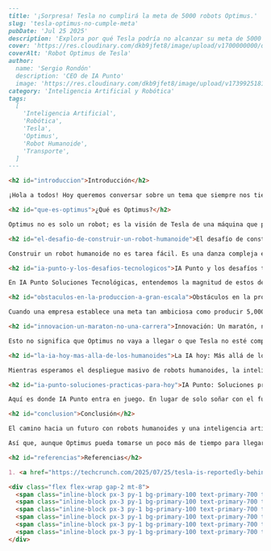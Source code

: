 ```markdown
---
title: '¡Sorpresa! Tesla no cumplirá la meta de 5000 robots Optimus.'
slug: 'tesla-optimus-no-cumple-meta'
pubDate: 'Jul 25 2025'
description: 'Explora por qué Tesla podría no alcanzar su meta de 5000 robots Optimus para 2025 y cómo los desafíos en robótica e IA impactan la innovación a gran escala. Descubre cómo IA Punto ayuda a las empresas a implementar soluciones tecnológicas prácticas hoy.'
cover: 'https://res.cloudinary.com/dkb9jfet8/image/upload/v1700000000/optimus-tesla-robot.jpg' # Nota: Se ha usado una URL de imagen genérica para Optimus, ya que el contenido original no proporcionó URLs de imágenes.
coverAlt: 'Robot Optimus de Tesla'
author:
  name: 'Sergio Rondón'
  description: 'CEO de IA Punto'
  image: 'https://res.cloudinary.com/dkb9jfet8/image/upload/v1739925181/sergio_gdcaeh.png'
category: 'Inteligencia Artificial y Robótica'
tags:
  [
    'Inteligencia Artificial',
    'Robótica',
    'Tesla',
    'Optimus',
    'Robot Humanoide',
    'Transporte',
  ]
---

<h2 id="introduccion">Introducción</h2>

¡Hola a todos! Hoy queremos conversar sobre un tema que siempre nos tiene al borde del asiento: el futuro de la robótica y la inteligencia artificial. Seguramente han oído hablar de Optimus, el robot humanoide de Tesla, una creación que promete cambiar muchas cosas en nuestro día a día. La noticia más reciente es que, al parecer, Tesla podría estar un poco rezagado en su ambiciosa meta de producir 5,000 de estos robots para finales de 2025. ¡Pero no se desanimen! Esto es más común de lo que pensamos en el mundo de la tecnología.

<h2 id="que-es-optimus">¿Qué es Optimus?</h2>

Optimus no es solo un robot; es la visión de Tesla de una máquina que pueda realizar tareas monótonas, repetitivas o incluso peligrosas, liberando a los humanos para que se enfoquen en trabajos más creativos y significativos. Imagínense un futuro donde los robots nos ayuden en fábricas, hogares e incluso en situaciones de emergencia. Es una idea fascinante que nos acerca a la ciencia ficción de una manera muy real. Su diseño humanoide busca precisamente eso: adaptarse a entornos que ya están pensados para personas.

<h2 id="el-desafio-de-construir-un-robot-humanoide">El desafío de construir un robot humanoide</h2>

Construir un robot humanoide no es tarea fácil. Es una danza compleja entre la mecánica de precisión, la ingeniería de materiales, sistemas de visión avanzados y, por supuesto, una inteligencia artificial lo suficientemente robusta como para permitirle moverse, interactuar y aprender del mundo que lo rodea. No es solo crear un prototipo; es la capacidad de fabricarlo a gran escala, asegurando que cada unidad sea confiable, segura y funcional. Piensen en los miles de componentes, los millones de líneas de código y la necesidad de que todo funcione en perfecta armonía. Es un desafío monumental que requiere años de investigación y desarrollo intensivo.

<h2 id="ia-punto-y-los-desafios-tecnologicos">IA Punto y los desafíos tecnológicos</h2>

En IA Punto Soluciones Tecnológicas, entendemos la magnitud de estos desafíos. Aunque nuestro enfoque principal es llevar soluciones de inteligencia artificial a empresas de todos los tamaños, sabemos de primera mano la complejidad inherente al desarrollo y la implementación de tecnologías de punta. Desde la optimización de procesos hasta la automatización inteligente, cada paso requiere una planificación meticulosa y una ejecución experta. Así como Tesla enfrenta obstáculos en la producción de Optimus, las empresas también encuentran sus propios retos al integrar nuevas tecnologías, y es ahí donde IA Punto se convierte en su aliado estratégico, ayudándoles a implementar soluciones que realmente marcan la diferencia.

<h2 id="obstaculos-en-la-produccion-a-gran-escala">Obstáculos en la producción a gran escala</h2>

Cuando una empresa establece una meta tan ambiciosa como producir 5,000 robots de alta tecnología en un plazo relativamente corto, es natural que surjan obstáculos inesperados. Pueden ser problemas en la cadena de suministro, desafíos técnicos imprevistos con los componentes, o la necesidad de perfeccionar el software para que el robot sea verdaderamente autónomo y útil. En el mundo de la innovación, los plazos son a menudo estimaciones optimistas, y los retrasos pueden ser señales de que se están asegurando de que el producto final sea realmente excepcional y seguro, en lugar de apresurarse.

<h2 id="innovacion-un-maraton-no-una-carrera">Innovación: Un maratón, no una carrera</h2>

Esto no significa que Optimus no vaya a llegar o que Tesla no esté comprometida con su visión. Simplemente nos recuerda que la innovación a gran escala es un maratón, no una carrera de velocidad. Cada prototipo, cada prueba y cada iteración nos acerca un paso más a ese futuro. La paciencia y la persistencia son claves en este camino, y la transparencia sobre los desafíos es, de hecho, una señal de una ingeniería seria.

<h2 id="la-ia-hoy-mas-alla-de-los-humanoides">La IA hoy: Más allá de los humanoides</h2>

Mientras esperamos el despliegue masivo de robots humanoides, la inteligencia artificial ya está transformando nuestro mundo de maneras muy tangibles y prácticas. Desde asistentes virtuales que nos ayudan en el día a día hasta sistemas de análisis de datos que permiten a las empresas tomar decisiones más inteligentes, la IA es una herramienta poderosa que está al alcance de muchos. No necesitamos esperar al robot perfecto para empezar a beneficiarnos de esta revolución tecnológica.

<h2 id="ia-punto-soluciones-practicas-para-hoy">IA Punto: Soluciones prácticas para hoy</h2>

Aquí es donde IA Punto entra en juego. En lugar de solo soñar con el futuro, nos dedicamos a construirlo paso a paso, ayudando a las empresas a implementar soluciones de IA que resuelven problemas reales hoy. Ya sea mejorando la atención al cliente con chatbots inteligentes, automatizando tareas repetitivas para aumentar la eficiencia o desarrollando análisis predictivos para anticipar tendencias de mercado, IA Punto Soluciones Tecnológicas está aquí para guiarle. Entendemos que no todas las empresas necesitan un robot humanoide, pero todas pueden beneficiarse de la inteligencia artificial bien aplicada, optimizando sus operaciones y abriendo nuevas oportunidades.

<h2 id="conclusion">Conclusión</h2>

El camino hacia un futuro con robots humanoides y una inteligencia artificial omnipresente está lleno de desafíos, pero también de oportunidades increíbles. Historias como la de Optimus nos recuerdan la audacia y la visión necesarias para empujar los límites de lo posible. Y mientras empresas como Tesla innovan en la robótica a gran escala, IA Punto se asegura de que las empresas de todos los tamaños puedan aprovechar el poder de la inteligencia artificial de manera práctica y efectiva hoy mismo. Estamos comprometidos con hacer que la tecnología sea accesible y útil para todos, facilitando su adopción y maximizando su impacto.

Así que, aunque Optimus pueda tomarse un poco más de tiempo para llegar en masa, el viaje en sí mismo es inspirador, y la evolución de la IA continúa a un ritmo vertiginoso. ¡El futuro es emocionante, y en IA Punto, estamos encantados de ser parte de él, ayudando a nuestros clientes a navegar y prosperar en esta era de transformación digital!

<h2 id="referencias">Referencias</h2>

1. <a href="https://techcrunch.com/2025/07/25/tesla-is-reportedly-behind-on-its-pledge-to-build-5000-optimus-bots-this-year/" target="_blank" rel="noopener noreferrer">TechCrunch: Tesla, detrás en la meta de 5000 robots Optimus</a>

<div class="flex flex-wrap gap-2 mt-8">
  <span class="inline-block px-3 py-1 bg-primary-100 text-primary-700 text-xs font-semibold rounded-full shadow-sm">Inteligencia Artificial</span>
  <span class="inline-block px-3 py-1 bg-primary-100 text-primary-700 text-xs font-semibold rounded-full shadow-sm">Robótica</span>
  <span class="inline-block px-3 py-1 bg-primary-100 text-primary-700 text-xs font-semibold rounded-full shadow-sm">Tesla</span>
  <span class="inline-block px-3 py-1 bg-primary-100 text-primary-700 text-xs font-semibold rounded-full shadow-sm">Optimus</span>
  <span class="inline-block px-3 py-1 bg-primary-100 text-primary-700 text-xs font-semibold rounded-full shadow-sm">Robot Humanoide</span>
  <span class="inline-block px-3 py-1 bg-primary-100 text-primary-700 text-xs font-semibold rounded-full shadow-sm">Transporte</span>
</div>
```